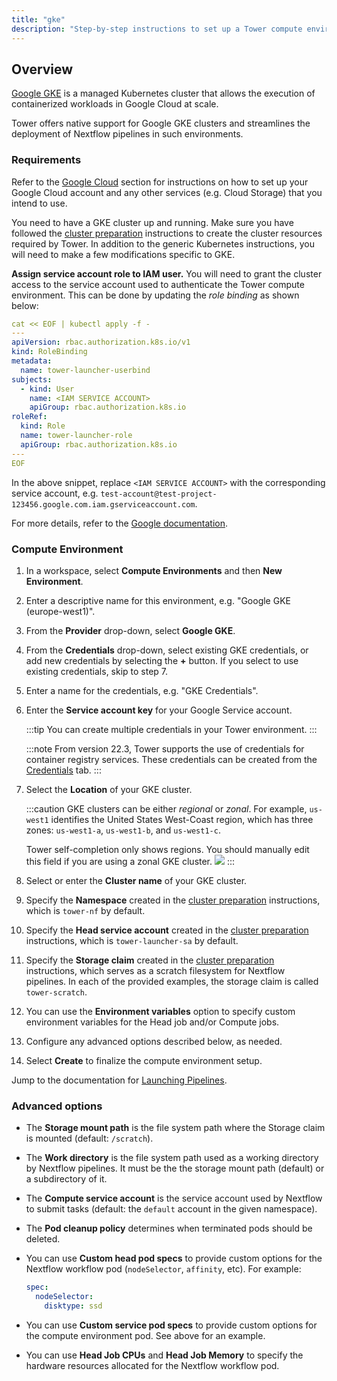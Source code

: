 ```yaml
---
title: "gke"
description: "Step-by-step instructions to set up a Tower compute environment for Google GKE cluster"
---
```


## Overview

[Google GKE](https://cloud.google.com/kubernetes-engine) is a managed Kubernetes cluster that allows the execution of containerized workloads in Google Cloud at scale.

Tower offers native support for Google GKE clusters and streamlines the deployment of Nextflow pipelines in such environments.

### Requirements

Refer to the [Google Cloud](../google-cloud/#configure-google-cloud) section for instructions on how to set up your Google Cloud account and any other services (e.g. Cloud Storage) that you intend to use.

You need to have a GKE cluster up and running. Make sure you have followed the [cluster preparation](../k8s/#cluster-preparation) instructions to create the cluster resources required by Tower. In addition to the generic Kubernetes instructions, you will need to make a few modifications specific to GKE.

**Assign service account role to IAM user.** You will need to grant the cluster access to the service account used to authenticate the Tower compute environment. This can be done by updating the _role binding_ as shown below:

```yaml
cat << EOF | kubectl apply -f -
---
apiVersion: rbac.authorization.k8s.io/v1
kind: RoleBinding
metadata:
  name: tower-launcher-userbind
subjects:
  - kind: User
    name: <IAM SERVICE ACCOUNT>
    apiGroup: rbac.authorization.k8s.io
roleRef:
  kind: Role
  name: tower-launcher-role
  apiGroup: rbac.authorization.k8s.io
---
EOF
```

In the above snippet, replace `<IAM SERVICE ACCOUNT>` with the corresponding service account, e.g. `test-account@test-project-123456.google.com.iam.gserviceaccount.com`.

For more details, refer to the [Google documentation](https://cloud.google.com/kubernetes-engine/docs/how-to/role-based-access-control).

### Compute Environment

1. In a workspace, select **Compute Environments** and then **New Environment**.

2. Enter a descriptive name for this environment, e.g. "Google GKE (europe-west1)".

3. From the **Provider** drop-down, select **Google GKE**.

4. From the **Credentials** drop-down, select existing GKE credentials, or add new credentials by selecting the **+** button. If you select to use existing credentials, skip to step 7.

5. Enter a name for the credentials, e.g. "GKE Credentials".

6. Enter the **Service account key** for your Google Service account.

   :::tip
   You can create multiple credentials in your Tower environment.
   :::

   :::note
   From version 22.3, Tower supports the use of credentials for container registry services. These credentials can be created from the [Credentials](../credentials/overview.mdx/#container-registry-credentials.mdx) tab.
   :::

7. Select the **Location** of your GKE cluster.

   :::caution
   GKE clusters can be either _regional_ or _zonal_. For example, `us-west1` identifies the United States West-Coast region, which has three zones: `us-west1-a`, `us-west1-b`, and `us-west1-c`.

   Tower self-completion only shows regions. You should manually edit this field if you are using a zonal GKE cluster.
   ![](./_images/gke_regions.png)
   :::

8. Select or enter the **Cluster name** of your GKE cluster.

9. Specify the **Namespace** created in the [cluster preparation](#cluster-preparation) instructions, which is `tower-nf` by default.

10. Specify the **Head service account** created in the [cluster preparation](#cluster-preparation) instructions, which is `tower-launcher-sa` by default.

11. Specify the **Storage claim** created in the [cluster preparation](#cluster-preparation) instructions, which serves as a scratch filesystem for Nextflow pipelines. In each of the provided examples, the storage claim is called `tower-scratch`.

12. You can use the **Environment variables** option to specify custom environment variables for the Head job and/or Compute jobs.

13. Configure any advanced options described below, as needed.

14. Select **Create** to finalize the compute environment setup.

Jump to the documentation for [Launching Pipelines](../launch/launchpad.mdx).

### Advanced options

- The **Storage mount path** is the file system path where the Storage claim is mounted (default: `/scratch`).

- The **Work directory** is the file system path used as a working directory by Nextflow pipelines. It must be the the storage mount path (default) or a subdirectory of it.

- The **Compute service account** is the service account used by Nextflow to submit tasks (default: the `default` account in the given namespace).

- The **Pod cleanup policy** determines when terminated pods should be deleted.

- You can use **Custom head pod specs** to provide custom options for the Nextflow workflow pod (`nodeSelector`, `affinity`, etc). For example:

  ```yaml
  spec:
    nodeSelector:
      disktype: ssd
  ```

- You can use **Custom service pod specs** to provide custom options for the compute environment pod. See above for an example.

- You can use **Head Job CPUs** and **Head Job Memory** to specify the hardware resources allocated for the Nextflow workflow pod.
